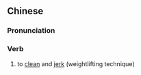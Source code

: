 ==Chinese==
{{zh-forms|s=挺举}}

===Pronunciation===
{{zh-pron
|m=tǐngjǔ
|c=ting5 geoi2
|mn=qz:théng-kír/xm:théng-kú/zz:théng-kí
|cat=v
}}

===Verb===
{{zh-verb}}

# to [[clean]] and [[jerk]] (weightlifting technique)